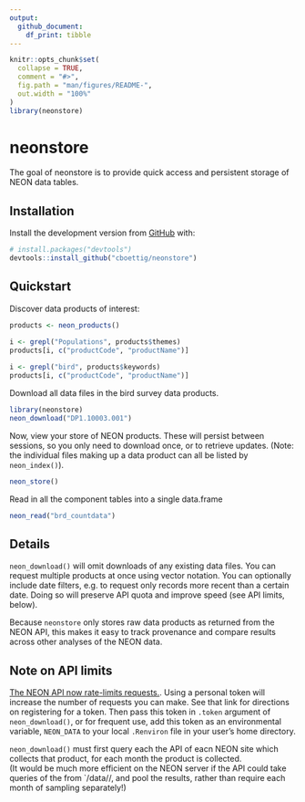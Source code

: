 ```yaml
---
output: 
  github_document:
    df_print: tibble
---
```


<!-- README.md is generated from README.Rmd. Please edit that file -->

```r
knitr::opts_chunk$set(
  collapse = TRUE,
  comment = "#>",
  fig.path = "man/figures/README-",
  out.width = "100%"
)
library(neonstore)

```

# neonstore

<!-- badges: start -->
<!-- badges: end -->

The goal of neonstore is to provide quick access and persistent storage of NEON data tables.

## Installation


Install the development version from [GitHub](https://github.com/) with:

``` r
# install.packages("devtools")
devtools::install_github("cboettig/neonstore")
```
## Quickstart


Discover data products of interest:

```r
products <- neon_products()

i <- grepl("Populations", products$themes)
products[i, c("productCode", "productName")]
 
i <- grepl("bird", products$keywords)
products[i, c("productCode", "productName")]
```

Download all data files in the bird survey data products.  

```r
library(neonstore)
neon_download("DP1.10003.001")

```


Now, view your store of NEON products.  These will persist between sessions,
so you only need to download once, or to retrieve updates.
(Note: the individual files making up a data product can all be listed by
`neon_index()`).

```r
neon_store()
```

Read in all the component tables into a single data.frame

```r
neon_read("brd_countdata")
```

## Details

`neon_download()` will omit downloads of any existing data files. 
You can request multiple products at once using vector notation. 
You can optionally include date filters, e.g. to request only records more recent
than a certain date. 
Doing so will preserve API quota and improve speed (see API limits, below).

Because `neonstore` only stores raw data products as returned from the NEON API,
this makes it easy to track provenance and compare results across other analyses
of the NEON data. 

## Note on API limits

[The NEON API now rate-limits requests.](https://data.neonscience.org/data-api/rate-limiting/#api-tokens).
Using a personal token will increase the number of requests you can make.
See that link for directions on registering for a token.
Then pass this token in `.token` argument of `neon_download()`,
or for frequent use, add this token as  an environmental variable, `NEON_DATA`
to your local `.Renviron` file in your user's home directory.  

`neon_download()` must first query each the API of eacn NEON site which collects
that product, for each month the product is collected.  
(It would be much more efficient on the NEON server if the API could take
queries of the from `/data/<product>/<site>, and pool the results, rather than
require each month of sampling separately!)



